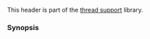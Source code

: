 {{cpp/header/title|barrier|notes={{mark c++20}}}}
{{cpp/header/navbar}}
This header is part of the [[cpp/thread|thread support]] library.

{{dsc begin}}
{{dsc h1 | Classes}}
{{dsc inc | cpp/thread/dsc barrier}}
{{dsc end}}

===Synopsis===
{{cpp/synopsis/barrier}}

{{langlinks|es|ja|zh}}